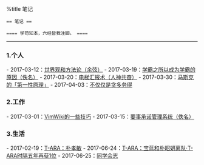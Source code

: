 
%title 笔记

 == 笔记 ==

 ==== 学苟知本，六经皆我注脚。 ====

----
=== 1.个人 ===
- 2017-03-12：[[note/note_1002|世界观和方法论（余弦）]]
- 2017-03-19：[[note/note_1003|学霸之所以成为学霸的原因（佚名）]]
- 2017-03-20：[[note/note_1004|电梯汇报术（人神共奋）]]
- 2017-03-30：[[note/note_1005|马斯克的「第一性原理」]]
- 2017-04-03：[[note/note_1006|不仅仅是贪多务得]]

=== 2.工作 ===

- 2017-03-01：[[note/note_2001|VimWiki的一些技巧]]
- 2017-03-15：[[note/note_2002|要事承诺管理系统（佚名）]]

=== 3.生活 ===

- 2017-02-19：[[note/note_3001|T-ARA：朴孝敏]]
- 2017-06-24：[[note/note_3002|T-ARA：宝蓝和朴昭妍离队·T-ARA时隔五年再获1位]]
- 2017-06-25：[[note/note_3003|同学会志]]
